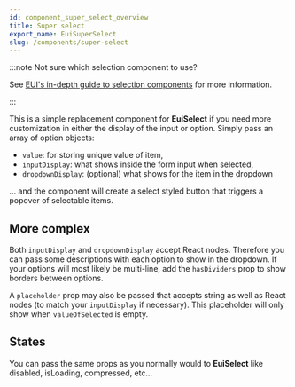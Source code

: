 ```yaml
---
id: component_super_select_overview
title: Super select
export_name: EuiSuperSelect
slug: /components/super-select
---
```


:::note Not sure which selection component to use?

See [EUI's in-depth guide to selection components](https://github.com/elastic/eui/discussions/7049)
for more information.

:::

This is a simple replacement component for **EuiSelect** if you need more customization in either the display
of the input or option. Simply pass an array of option objects:

* `value`: for storing unique value of item,
* `inputDisplay`: what shows inside the form input when selected,
* `dropdownDisplay`: (optional) what shows for the item in the dropdown

… and the component will create a select styled button that triggers a popover of selectable items.

<!-- TODO: Add example -->

## More complex

Both `inputDisplay` and `dropdownDisplay` accept React nodes. Therefore you can pass some descriptions with each
option to show in the dropdown. If your options will most likely be multi-line, add the `hasDividers` prop
to show borders between options.

A `placeholder` prop may also be passed that accepts string as well as React nodes
(to match your `inputDisplay` if necessary). This placeholder will only show when `valueOfSelected` is empty.

<!-- TODO: Add example -->

## States

You can pass the same props as you normally would to **EuiSelect** like disabled, isLoading, compressed, etc…

<!-- TODO: Add example -->
